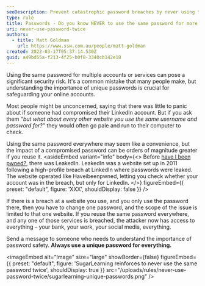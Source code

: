 ```yaml
---
seoDescription: Prevent catastrophic password breaches by never using the same password twice, securing all your online accounts and services.
type: rule
title: Passwords - Do you know NEVER to use the same password for more than one account/service?
uri: never-use-password-twice
authors:
  - title: Matt Goldman
    url: https://www.ssw.com.au/people/matt-goldman
created: 2022-03-17T05:37:14.530Z
guid: a49bd55a-f213-4f25-b0f8-3340cb142e18
---
```


Using the same password for multiple accounts or services can pose a significant security risk. It's a common mistake that many people make, but understanding the importance of unique passwords is crucial for safeguarding your online accounts.

Most people might be unconcerned, saying that there was little to panic about if someone had compromised their LinkedIn account. But if you ask them _“but what about every other website you use the same username and password for?”_ they would often go pale and run to their computer to check.

Using the same password everywhere may seem like a convenience, but the impact of a compromised password can be orders of magnitude greater if you reuse it.
<asideEmbed
  variant="info"
  body={<>
    Before [have I been pwned?](https://haveibeenpwned.com), there was LeakedIn. LeakedIn was a website set up in 2011 following a high-profile breach at LinkedIn where passwords were leaked. The website operated like Haveibeenpwned, letting you check whether your account was in the breach, but only for LinkedIn.
  </>}
  figureEmbed={{
    preset: "default",
    figure: 'XXX',
    shouldDisplay: false
  }}
/>

If there is a breach at a website you use, and you only use the password there, then you have to change one password, and the scope of the issue is limited to that one website. If you reuse the same password everywhere, and any one of those services is breached, the attacker now has access to everything – your bank, your work, your social media, everything.

Send a message to someone who needs to understand the importance of password safety. **Always use a unique password for everything.**


<imageEmbed
  alt="Image"
  size="large"
  showBorder={false}
  figureEmbed={{
    preset: "default",
    figure: 'SugarLearning reinforces to never use the same password twice',
    shouldDisplay: true
  }}
  src="/uploads/rules/never-use-password-twice/sugarlearning-unique-passwords.png"
/>
